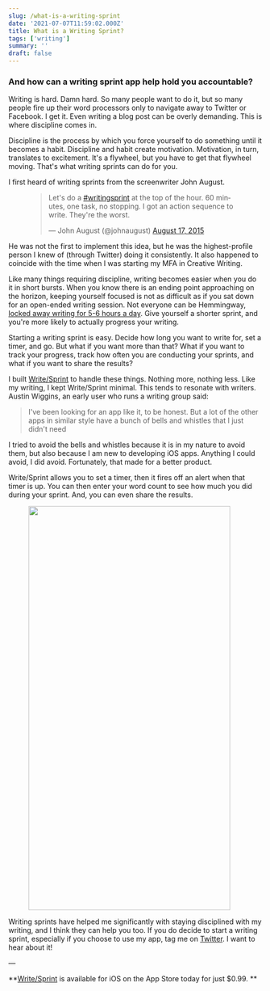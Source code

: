 ```yaml
---
slug: /what-is-a-writing-sprint
date: '2021-07-07T11:59:02.000Z'
title: What is a Writing Sprint?
tags: ['writing']
summary: ''
draft: false
---
```

  ### And how can a writing sprint app help hold you accountable?

Writing is hard. Damn hard. So many people want to do it, but so many people fire up their word processors only to navigate away to Twitter or Facebook. I get it. Even writing a blog post can be overly demanding. This is where discipline comes in.

Discipline is the process by which you force yourself to do something until it becomes a habit. Discipline and habit create motivation. Motivation, in turn, translates to excitement. It's a flywheel, but you have to get that flywheel moving. That's what writing sprints can do for you.

I first heard of writing sprints from the screenwriter John August.

<figure class="kg-card kg-embed-card"><blockquote class="twitter-tweet"><p lang="en" dir="ltr">Let's do a <a href="https://twitter.com/hashtag/writingsprint?src=hash&amp;ref_src=twsrc%5Etfw">#writingsprint</a> at the top of the hour. 60 minutes, one task, no stopping. I got an action sequence to write. They're the worst.</p>— John August (@johnaugust) <a href="https://twitter.com/johnaugust/status/633379986708107264?ref_src=twsrc%5Etfw">August 17, 2015</a></blockquote><script async="" src="https://platform.twitter.com/widgets.js" charset="utf-8"></script></figure>

He was not the first to implement this idea, but he was the highest-profile person I knew of (through Twitter) doing it consistently. It also happened to coincide with the time when I was starting my MFA in Creative Writing.

Like many things requiring discipline, writing becomes easier when you do it in short bursts. When you know there is an ending point approaching on the horizon, keeping yourself focused is not as difficult as if you sat down for an open-ended writing session. Not everyone can be Hemmingway, [locked away writing for 5-6 hours a day](<https://prowritingaid.com/art/652/Why-You-Should-Limit-Your-Writing-Hours.aspx>). Give yourself a shorter sprint, and you're more likely to actually progress your writing.

Starting a writing sprint is easy. Decide how long you want to write for, set a timer, and go. But what if you want more than that? What if you want to track your progress, track how often you are conducting your sprints, and what if you want to share the results?

I built [Write/Sprint](<https://getwritesprint.com>) to handle these things. Nothing more, nothing less. Like my writing, I kept Write/Sprint minimal. This tends to resonate with writers. Austin Wiggins, an early user who runs a writing group said:

> I've been looking for an app like it, to be honest. But a lot of the other apps in similar style have a bunch of bells and whistles that I just didn't need

I tried to avoid the bells and whistles because it is in my nature to avoid them, but also because I am new to developing iOS apps. Anything I could avoid, I did avoid. Fortunately, that made for a better product.

Write/Sprint allows you to set a timer, then it fires off an alert when that timer is up. You can then enter your word count to see how much you did during your sprint. And, you can even share the results.

<figure class="kg-card kg-image-card"><img src="../images/timer.png" class="kg-image" alt="" loading="lazy" width="400" height="800"></figure>

Writing sprints have helped me significantly with staying disciplined with my writing, and I think they can help you too. If you do decide to start a writing sprint, especially if you choose to use my app, tag me on [Twitter](<https://twitter.com/polluterofminds>). I want to hear about it!

—

**[Write/Sprint](<https://getwritesprint.com/>) is available for iOS on the App Store today for just $0.99. **


  
